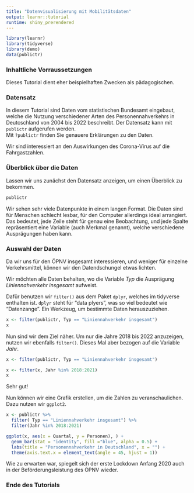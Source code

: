 ```yaml
---
title: "Datenvisualisierung mit Mobilitätsdaten"
output: learnr::tutorial
runtime: shiny_prerendered
---
```


```r
library(learnr)
library(tidyverse)
library(demo)
data(publictr)
```


### Inhaltliche Vorraussetzungen
Dieses Tutorial dient eher beispielhaften Zwecken als pädagogischen. 

### Datensatz
In diesem Tutorial sind Daten vom statistischen Bundesamt eingebaut, welche die Nutzung verschiedener Arten des Personennahverkehrs in Deutcschland von 2004 bis 2022 beschreibt. Der Datensatz kann mit `publictr` aufgerufen werden.   
Mit `?publictr` finden Sie genauere Erklärungen zu den Daten.

Wir sind interessiert an den Auswirkungen des Corona-Virus auf die Fahrgastzahlen.

### Überblick über die Daten
Lassen wir uns zunächst den Datensatz anzeigen, um einen Überblick zu bekommen. 

```r
publictr

```
Wir sehen sehr viele Datenpunkte in einem langen Format. Die Daten sind für Menschen schlecht lesbar, für den Computer allerdings ideal arrangiert. Das bedeutet, jede Zeile steht für genau eine Beobachtung, und jede Spalte repräsentiert eine Variable (auch Merkmal genannt), welche verschiedene Ausprägungen haben kann.


### Auswahl der Daten
Da wir uns für den ÖPNV insgesamt interessieren, und weniger für einzelne Verkehrsmittel, können wir den Datendschungel etwas lichten. 

Wir möchten alle Daten behalten, wo die Variable *Typ* die Ausprägung *Liniennahverkehr insgesamt* aufweist.

Dafür benutzen wir `filter()` aus dem Paket `dplyr`, welches im tidyverse enthalten ist.
`dplyr` steht für "data plyers", was so viel bedeutet wie "Datenzange". Ein Werkzeug, um bestimmte Daten herauszuziehen.

```r
x <- filter(publictr, Typ == "Liniennahverkehr insgesamt")
x
```
Nun sind wir dem Ziel näher. Um nur die Jahre 2018 bis 2022 anzuzeigen, nutzen wir
ebenfalls `filter()`. Dieses Mal aber bezogen auf die Variable _Jahr_.

```r
x <- filter(publictr, Typ == "Liniennahverkehr insgesamt")
```

```r
x <- filter(x, Jahr %in% 2018:2021)
x
```
Sehr gut! 

Nun können wir eine Grafik erstellen, um die Zahlen zu veranschaulichen.
Dazu nutzen wir `ggplot2`.

```r
x <- publictr %>%
  filter( Typ == "Liniennahverkehr insgesamt") %>%
  filter(Jahr %in% 2018:2021)

```

```r
ggplot(x, aes(x = Quartal, y = Personen), ) +
  geom_bar(stat = "identity", fill ="blue", alpha = 0.5) +
  labs(title = "Personennahverkehr in Deutschland", x = "") +
  theme(axis.text.x = element_text(angle = 45, hjust = 1))

```
Wie zu erwarten war, spiegelt sich der erste Lockdown Anfang 2020 auch in der
Beförderungsleistung des ÖPNV wieder. 

### Ende des Tutorials



